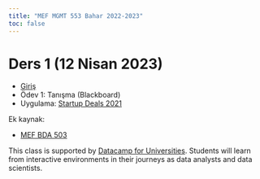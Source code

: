 ```yaml
---
title: "MEF MGMT 553 Bahar 2022-2023"
toc: false
---
```


# Ders 1 (12 Nisan 2023)

+ [Giriş](./intro.html)
+ Ödev 1: Tanışma (Blackboard)
+ Uygulama: [Startup Deals 2021](https://github.com/berkorbay/datasets/raw/master/startup_deals/startup_deals_2021.xlsx)

Ek kaynak:

+ [MEF BDA 503](https://mef-bda503.github.io/fall22/)


This class is supported by [Datacamp for Universities](https://www.datacamp.com/universities#classroom-form). Students will learn from interactive environments in their journeys as data analysts and data scientists.